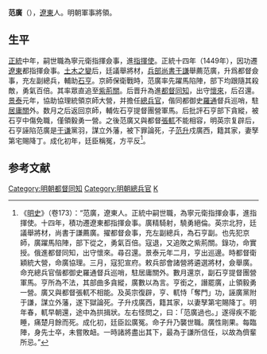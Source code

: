 {{otheruses|other=東晉時的堂邑縣縣令|范广 (晋朝)}}
'''范廣'''（{{bd|？||1457年|catIdx=Z}}），[[遼東|遼東]]人。明朝軍事將領。

==生平==
[[正统_(年号)|正統]]中年，嗣世職為寧元衛指揮僉事，進[[指揮使|指揮使]]。正統十四年（1449年），因功遷[[遼東|遼東]]都指揮僉事。[[土木之變|土木之變]]后，廷議舉將材，[[兵部尚書|兵部尚書]][[于謙|于謙]]舉薦范廣，升爲都督僉事，充左副總兵，輔助[[石亨|石亨]]。京師保衛戰時，范廣率先躍馬陷陣，部下均跟隨其殺敵，勇氣百倍。其率眾直追至[[紫荊關|紫荊關]]。后晋升為進[[都督|都督]][[同知|同知]]，出守[[懷來|懷來]]，后召還。[[景泰_(明朝)|景泰]]元年，協助協理統領京師大營，并擔任[[總兵官|總兵官]]，偕同都御史[[羅通|羅通]]督兵巡哨，駐[[居庸關|居庸關]]外。数月之后返回京師，輔佐石亨提督團營軍馬。后批評石亨部下貪縱，被石亨中傷免職，僅領毅勇一營。之後范廣又與都督[[張軏|張軏]]不能相容，明英宗复辟后，石亨誣陷范廣是[[于谦|于谦]]黨羽，謀立外藩，被下罪論死，子[[范升_(明朝)|范升]]戍廣西，籍其家，妻孥第宅賜降丁。成化初年，廷臣稱冤，方平反<ref>《[[明史|明史]]》（卷173）：“范廣，遼東人。正統中嗣世職，為寧元衛指揮僉事，進指揮使。十四年，積功遷遼東都指揮僉事。廣精騎射，驍勇絕倫。英宗北狩，廷議舉將材，尚書于謙薦廣。擢都督僉事，充左副總兵，為石亨副。也先犯京師，廣躍馬陷陣，部下從之，勇氣百倍。寇退，又追敗之紫荊關。錄功，命實授。俄進都督同知，出守懷來。尋召還。景泰元年二月，亨出巡邊。時都督衛穎統大營，命廣協理。三月，寇犯宣府。敕兵部會諸營將遴選將材，僉舉廣。命充總兵官偕都御史羅通督兵巡哨，駐居庸關外。數月還京，副石亨提督團營軍馬。亨所為不法，其部曲多貪縱，廣數以為言。亨銜之，譖罷廣，止領毅勇一營。廣又與都督張軏不相能。及英宗復辟，亨、軏恃「奪門」功，誣廣黨附于謙，謀立外藩，遂下獄論死。子升戍廣西，籍其家，以妻孥第宅賜降丁。明年春，軏早朝還，途中為拱揖狀。左右怪問之，曰：「范廣過也。」遂得疾不能睡，痛楚月餘而死。成化初，廷臣訟廣冤。命子升乃襲世職。廣性剛果。每臨陣，身先士卒，未嘗敗衄。一時諸將盡出其下，最為于謙所信任，以故為儕輩所忌。”</ref>。

==参考文献==
{{wikisource|明史/卷173}}
{{Reflist}}

{{明朝人物小作品}}

{{DEFAULTSORT:Fan范}}
[[Category:明朝都督同知|Category:明朝都督同知]]
[[Category:明朝總兵官|Category:明朝總兵官]]
[[Category:范姓|K]]